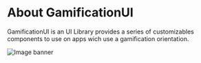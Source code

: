 

<Meta title="Tokens/Introduction" />

# About GamificationUI

<ThemeGamification />

GamificationUI is an UI Library provides a series of customizables components to use on apps wich use
a gamification orientation.

<img
  src="https://st3.depositphotos.com/7865540/13820/i/600/depositphotos_138205372-stock-photo-office-table-and-lettering.jpg"
  alt="Image banner"
/>
